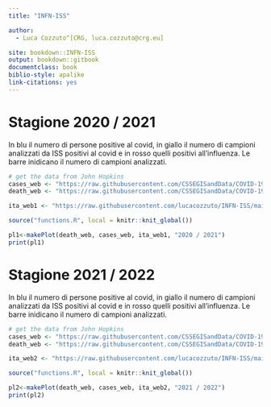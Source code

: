 ```yaml
---
title: "INFN-ISS"

author:
  - Luca Cozzuto^[CRG, luca.cozzuto@crg.eu]

site: bookdown::INFN-ISS
output: bookdown::gitbook
documentclass: book
biblio-style: apalike
link-citations: yes
---
```



# Stagione 2020 / 2021
In blu il numero di persone positive al covid, in giallo il numero di campioni analizzati da ISS positivi al covid e in rosso quelli positivi all'influenza. Le barre inidicano il numero di campioni analizzati.

```r
# get the data from John Hopkins
cases_web <- "https://raw.githubusercontent.com/CSSEGISandData/COVID-19/master/csse_covid_19_data/csse_covid_19_time_series/time_series_covid19_confirmed_global.csv"
death_web <- "https://raw.githubusercontent.com/CSSEGISandData/COVID-19/master/csse_covid_19_data/csse_covid_19_time_series/time_series_covid19_deaths_global.csv"

ita_web1 <- "https://raw.githubusercontent.com/lucacozzuto/INFN-ISS/main/InfluNet/2020-2021/Sorveglianza%20virologica/Dati/Risultati%20delle%20tipizzazioni%3Asottotipizzazioni%20dei%20virus%20influenzali%20circolanti%20in%20Italia.csv"

source("functions.R", local = knitr::knit_global())

pl1<-makePlot(death_web, cases_web, ita_web1, "2020 / 2021")
print(pl1)

```

# Stagione 2021 / 2022
In blu il numero di persone positive al covid, in giallo il numero di campioni analizzati da ISS positivi al covid e in rosso quelli positivi all'influenza. Le barre inidicano il numero di campioni analizzati.

```r
# get the data from John Hopkins
cases_web <- "https://raw.githubusercontent.com/CSSEGISandData/COVID-19/master/csse_covid_19_data/csse_covid_19_time_series/time_series_covid19_confirmed_global.csv"
death_web <- "https://raw.githubusercontent.com/CSSEGISandData/COVID-19/master/csse_covid_19_data/csse_covid_19_time_series/time_series_covid19_deaths_global.csv"

ita_web2 <- "https://raw.githubusercontent.com/lucacozzuto/INFN-ISS/main/InfluNet/2021-2022/Sorveglianza%20virologica%20/Dati/Risultati%20delle%20tipizzazioni%3Asottotipizzazioni%20dei%20virus%20influenzali%20circolanti%20in%20Italia.csv"

source("functions.R", local = knitr::knit_global())

pl2<-makePlot(death_web, cases_web, ita_web2, "2021 / 2022")
print(pl2)

```

